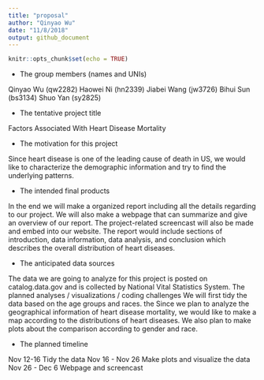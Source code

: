 ```yaml
---
title: "proposal"
author: "Qinyao Wu"
date: "11/8/2018"
output: github_document
---
```


```r
knitr::opts_chunk$set(echo = TRUE)
```


* The group members (names and UNIs)

Qinyao Wu (qw2282) Haowei Ni (hn2339) Jiabei Wang (jw3726) Bihui Sun (bs3134) Shuo Yan (sy2825)

* The tentative project title

Factors Associated With Heart Disease Mortality

* The motivation for this project

Since heart disease is one of the leading cause of death in US, we would like to characterize the demographic information and try to find the underlying patterns. 

* The intended final products

In the end we will make a organized report including all the details regarding to our project. We will also make a webpage that can summarize and give an overview of our report. The project-related screencast will also be made and embed into our website. The report would include sections of introduction, data information, data analysis, and conclusion which describes the overall distribution of heart diseases.

* The anticipated data sources

The data we are going to analyze for this project is posted on catalog.data.gov and is collected by National Vital Statistics System.
The planned analyses / visualizations / coding challenges
We will first tidy the data based on the age groups and races. the Since we plan to analyze the geographical information of heart disease mortality, we would like to make a map according to the distributions of heart diseases. We also plan to make plots about the comparison according to gender and race. 

* The planned timeline

Nov 12-16 Tidy the data 
Nov 16 - Nov 26 Make plots and visualize the data 
Nov 26 - Dec 6 Webpage and screencast 





